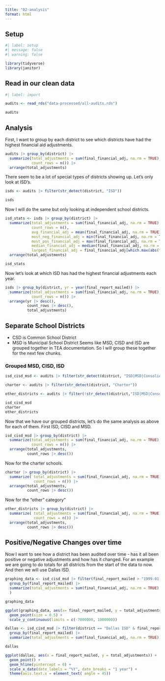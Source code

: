 ```yaml
---
title: "02-analysis"
format: html
---
```


## Setup

```r
#| label: setup
#| message: false
#| warning: false

library(tidyverse)
library(janitor)
```

## Read in our clean data

```r
#| label: import

audits <- read_rds("data-processed/all-audits.rds")

audits
```

## Analysis
First, I want to group by each district to see which districts have had the highest financial aid adjustments. 

```r
audits |> group_by(district) |> 
  summarize(total_adjustments = sum(final_financial_adj, na.rm = TRUE), 
            count_rows = n()) |> 
  arrange(total_adjustments)
```

There seem to be a lot of special types of districts showing up. Let's only look at ISD's. 

```r
isds <- audits |> filter(str_detect(district, "ISD"))

isds
```

Now I will do the same but only looking at independent school districts.

```r
isd_stats <- isds |> group_by(district) |> 
  summarize(total_adjustments = sum(final_financial_adj, na.rm = TRUE),
            count_rows = n(),
            avg_financial_adj = mean(final_financial_adj, na.rm = TRUE) |> round_half_up(),
            most_neg_financial_adj = min(final_financial_adj, na.rm = TRUE),
            most_pos_financial_adj = max(final_financial_adj, na.rm = TRUE),
            median_financial_adj = median(final_financial_adj, na.rm = TRUE),
            largest_financial_adj = final_financial_adj[which.max(abs(final_financial_adj))]) |> 
  arrange(total_adjustments)

isd_stats

```

Now let's look at which ISD has had the highest financial adjustments each year.

```r
isds |> group_by(district, yr = year(final_report_mailed)) |> 
  summarize(total_adjustments = sum(final_financial_adj, na.rm = TRUE),
            count_rows = n()) |> 
  arrange(yr |> desc(), 
          count_rows |> desc(), 
          total_adjustments)
```

## Separate School Districts

- CSD is Common School District
- MSD is Municipal School District
Seems like MSD, CISD and ISD are grouped together in TEA documentation. So I will group these together for the next few chunks. 

### Grouped MSD, CISD, ISD

```r
isd_cisd_msd <- audits |> filter(str_detect(district, "ISD|MSD|Consolidated ISD"))

charter <- audits |> filter(str_detect(district, "Charter"))

other_districts <- audits |> filter(!str_detect(district,"ISD|MSD|Consolidated ISD|Charter"))

isd_cisd_msd
charter
other_districts

```

Now that we have our grouped districts, let's do the same analysis as above for each of them. First ISD, CISD and MSD.

```r

isd_cisd_msd |> group_by(district) |> 
  summarize(total_adjustments = sum(final_financial_adj, na.rm = TRUE),
            count_rows = n()) |> 
  arrange(total_adjustments, 
          count_rows |> desc())
```

Now for the charter schools.

```r
charter |> group_by(district) |> 
  summarize( total_adjustments = sum(final_financial_adj, na.rm = TRUE),
             count_rows = n()) |> 
  arrange(total_adjustments,
          count_rows |> desc())
```

Now for the "other" category"

```r
other_districts |> group_by(district) |> 
  summarize( total_adjustments = sum(final_financial_adj, na.rm = TRUE),
             count_rows = n()) |> 
  arrange(total_adjustments,
          count_rows |> desc())
```

## Positive/Negative Changes over time

Now I want to see how a district has been audited over time - has it all been positive or negative adjustments and how has it changed. For an example we are going to do totals for all districts from the start of the data to now. And then we will use Dallas ISD.

```r
graphing_data <- isd_cisd_msd |> filter(final_report_mailed > "1999-01-01") |> 
  group_by(final_report_mailed) |> 
  summarize(total_adjustments = sum(final_financial_adj, na.rm = TRUE)
  )

graphing_data
```

```r
ggplot(graphing_data, aes(x= final_report_mailed, y = total_adjustments)) +
  geom_point(size = 0.5) +
  scale_y_continuous(limits = c(-7000000, 1000000))
```

```r
dallas <- isd_cisd_msd |> filter(district == "Dallas ISD" & final_report_mailed >"1999-01-01") |> 
  group_by(final_report_mailed) |> 
  summarize(total_adjustments = sum(final_financial_adj, na.rm = TRUE))

dallas
```

```r
ggplot(dallas, aes(x = final_report_mailed, y = total_adjustments)) + 
  geom_point() +
  geom_hline(yintercept = 0) +
  scale_x_date(date_labels = "%Y", date_breaks = "1 year") +
  theme(axis.text.x = element_text( angle = 45))
```

